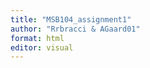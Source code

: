 ```yaml
---
title: "MSB104_assignment1"
author: "Rrbracci & AGaard01"
format: html
editor: visual
---
```


```r

```
